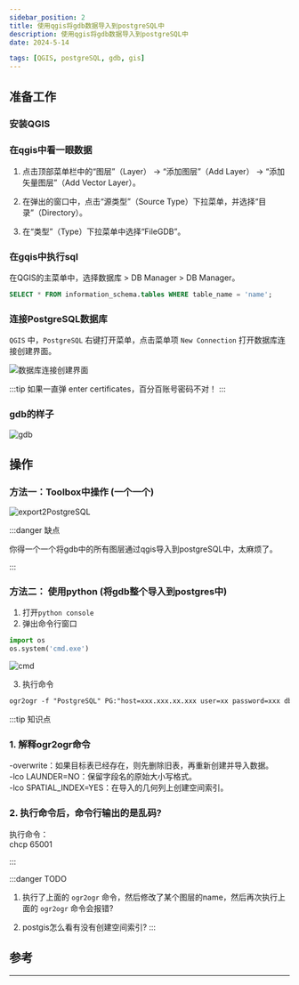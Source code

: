 ```yaml
---
sidebar_position: 2
title: 使用qgis将gdb数据导入到postgreSQL中
description: 使用qgis将gdb数据导入到postgreSQL中
date: 2024-5-14

tags: [QGIS, postgreSQL, gdb, gis]
---
```


## 准备工作

### 安装QGIS

### 在qgis中看一眼数据

1. 点击顶部菜单栏中的“图层”（Layer） -> “添加图层”（Add Layer） -> “添加矢量图层”（Add Vector Layer）。

2. 在弹出的窗口中，点击“源类型”（Source Type）下拉菜单，并选择“目录”（Directory）。

3. 在“类型”（Type）下拉菜单中选择“FileGDB”。  

### 在gqis中执行sql  

在QGIS的主菜单中，选择数据库 > DB Manager > DB Manager。  
```sql 
SELECT * FROM information_schema.tables WHERE table_name = 'name';
```


### 连接PostgreSQL数据库  

`QGIS` 中，`PostgreSQL` 右键打开菜单，点击菜单项 `New Connection` 打开数据库连接创建界面。

![数据库连接创建界面](./img/qgis/qgis2postgis/数据库连接创建界面.png)

:::tip
如果一直弹 enter certificates，百分百账号密码不对！
:::

### gdb的样子
![gdb](./img/qgis/qgis2postgis/gdb.png)


## 操作  

### 方法一：Toolbox中操作 (一个一个)

![export2PostgreSQL](./img/qgis/qgis2postgis/export2PostgreSQL.png)

:::danger 缺点

你得一个一个将gdb中的所有图层通过qgis导入到postgreSQL中，太麻烦了。

:::

### 方法二： 使用python (将gdb整个导入到postgres中)

1. 打开`python console`  
2. 弹出命令行窗口  
```py
import os
os.system('cmd.exe') 
```
![cmd](./img/qgis/qgis2postgis/cmd.png)

3. 执行命令  
```md 
ogr2ogr -f "PostgreSQL" PG:"host=xxx.xxx.xx.xxx user=xx password=xxx dbname=xxx" "F:\test.gdb" -overwrite -lco SPATIAL_INDEX=YES -lco LAUNDER=NO -progress
```

:::tip 知识点

### 1. 解释ogr2ogr命令
-overwrite：如果目标表已经存在，则先删除旧表，再重新创建并导入数据。  
-lco LAUNDER=NO：保留字段名的原始大小写格式。  
-lco SPATIAL_INDEX=YES：在导入的几何列上创建空间索引。

### 2. 执行命令后，命令行输出的是乱码?  
执行命令：  
chcp 65001

:::


:::danger TODO

  1. 执行了上面的 `ogr2ogr` 命令，然后修改了某个图层的name，然后再次执行上面的 `ogr2ogr` 命令会报错?   

  2. postgis怎么看有没有创建空间索引?
:::



## 参考



---
